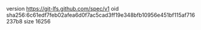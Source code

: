 version https://git-lfs.github.com/spec/v1
oid sha256:6c61edf7feb02afea6d0f7ac5cad3ff19e348bfb10956e451bf115af716237b8
size 16256

